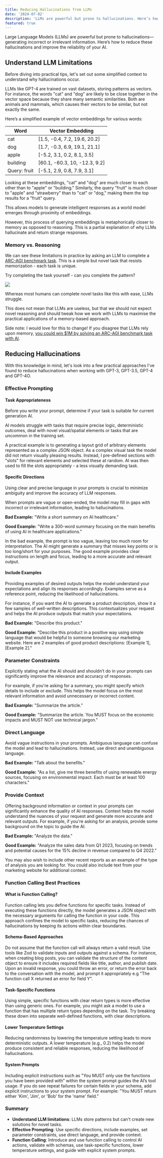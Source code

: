 ```yaml
---
title: Reducing Hallucinations from LLMs
date: '2024-07-02'
description: 'LLMs are powerful but prone to hallucinations. Here’s how to improve the reliability of your AI.'
featured: true
---
```


Large Language Models (LLMs) are powerful but prone to hallucinations—generating incorrect or irrelevant information. Here’s how to reduce these hallucinations and improve the reliability of your AI.

## Understand LLM Limitations

Before diving into practical tips, let's set out some simplified context to understand why hallucinations occur.

LLMs like GPT-4 are trained on vast datasets, storing patterns as vectors. For instance, the words "cat" and "dog" are likely to be close together in the vector space because they share many semantic similarities.  Both are animals and mammals, which causes their vectors to be similar, but not exactly the same.

Here’s a simplified example of vector embeddings for various words:

| Word        | Vector Embedding            |
|-------------|-----------------------------|
| cat         | [1.5, -0.4, 7.2, 19.6, 20.2]|
| dog         | [1.7, -0.3, 6.9, 19.1, 21.1]|
| apple       | [-5.2, 3.1, 0.2, 8.1, 3.5]  |
| building    | [60.1, -60.3, 10, -12.3, 9.2]|
| Query: fruit| [-5.1, 2.9, 0.8, 7.9, 3.1]  |

Looking at these embeddings, "cat" and "dog" are much closer to each other than to "apple" or "building." Similarly, the query "fruit" is much closer to "apple" and "strawberry" than to "cat" or "dog," making them the top results for a "fruit" query.

This allows models to generate intelligent responses as a world model emerges through proximity of embeddings.

However, this process of querying embeddings is metaphorically closer to memory as opposed to reasoning. This is a partial explanation of why LLMs hallucinate and return strange responses.

### Memory vs. Reasoning
We can see these limitations in practice by asking an LLM to complete a [ARC-AGI benchmark task](https://lab42.global/arc/). This is a simple but novel task that resists memorization - each task is unique.

Try completing the task yourself - can you complete the pattern?

![](/images/blog/ai-hallucination-reduction/arc-agi.png)

Whereas most humans can complete novel tasks like this with ease, LLMs struggle.

This does not mean that LLMs are useless, but that we should not expect novel reasoning and should tweak how we work with LLMs to maximise the practical applications of a memory-based approach.

Side note: I would love for this to change! If you disagree that LLMs rely upon memory, [you could win $1M by solving an ARC-AGI benchmark task with AI](https://arcprize.org).

## Reducing Hallucinations
With this knowledge in mind, let's look into a few practical approaches I've found to reduce hallucinations when working with GPT-3, GPT-3.5, GPT-4 and GPT-4O.

### Effective Prompting

#### Task Appropriateness
Before you write your prompt, determine if your task is suitable for current generation AI.

AI models struggle with tasks that require precise logic, deterministic outcomes, deal with novel visual/spatial elements or tasks that are uncommon in the training set.

A practical example is to generating a layout grid of arbitrary elements represented as a complex JSON object. As a complex visual task the model did not return visually pleasing results. Instead, I pre-defined sections with "slots" for relevant elements and selected these at random. AI was then used to fill the slots appropriately - a less visually demanding task.

#### Specific Directions

Using clear and precise language in your prompts is crucial to minimize ambiguity and improve the accuracy of LLM responses.

When prompts are vague or open-ended, the model may fill in gaps with incorrect or irrelevant information, leading to hallucinations.

**Bad Example:**
"Write a short summary on AI healthcare."

**Good Example:**
"Write a 300-word summary focusing on the main benefits of using AI in healthcare applications."

In the bad example, the prompt is too vague, leaving too much room for interpretation. The AI might generate a summary that misses key points or is too long/short for your purposes. The good example provides clear instructions on length and focus, leading to a more accurate and relevant output.

#### Include Examples

Providing examples of desired outputs helps the model understand your expectations and align its responses accordingly. Examples serve as a reference point, reducing the likelihood of hallucinations.

For instance, if you want the AI to generate a product description, show it a few samples of well-written descriptions. This contextualizes your request and helps the AI produce outputs that match your expectations.

**Bad Example:**
"Describe this product."

**Good Example:**
"Describe this product in a positive way using simple language that would be helpful to someone browsing our marketing website. Here are 2 examples of good product descriptions: [Example 1], [Example 2]."

### Parameter Constraints

Explicitly stating what the AI should and shouldn’t do in your prompts can significantly improve the relevance and accuracy of responses.

For example, if you're asking for a summary, you might specify which details to include or exclude. This helps the model focus on the most relevant information and avoid unnecessary or incorrect content.

**Bad Example:**
"Summarize the article."

**Good Example:**
"Summarize the article. You MUST focus on the economic impacts and MUST NOT use technical jargon."

### Direct Language

Avoid vague instructions in your prompts. Ambiguous language can confuse the model and lead to hallucinations. Instead, use direct and unambiguous language.

**Bad Example:**
"Talk about the benefits."

**Good Example:**
"As a list, give me three benefits of using renewable energy sources, focusing on environmental impact. Each must be at least 100 characters."

### Provide Context

Offering background information or context in your prompts can significantly enhance the quality of AI responses. Context helps the model understand the nuances of your request and generate more accurate and relevant outputs. For example, if you're asking for an analysis, provide some background on the topic to guide the AI.

**Bad Example:**
"Analyze the data."

**Good Example:**
"Analyze the sales data from Q1 2023, focusing on trends and potential causes for the 15% decline in revenue compared to Q4 2022."

You may also wish to include other recent reports as an example of the type of analysis you are looking for. You could also include text from your marketing website for additional context.

### Function Calling Best Practices

#### What is Function Calling?

Function calling lets you define functions for specific tasks. Instead of executing these functions directly, the model generates a JSON object with the necessary arguments for calling the function in your code. This approach confines the model to specific tasks, reducing the chances of hallucinations by keeping its actions within clear boundaries.

#### Schema-Based Approaches

Do not assume that the function call will always return a valid result. Use tools like Zod to validate inputs and outputs against a schema. For instance, when creating blog posts, you can validate the structure of the content object to ensure it includes required fields like title, author, and publish date. Upon an invalid response, you could throw an error, or return the error back to the conversation with the model, and prompt it appropriately e.g "The function call X returned an error for field Y".

#### Task-Specific Functions

Using simple, specific functions with clear return types is more effective than using generic ones. For example, you might ask a model to use a function that has multiple return types depending on the task. Try breaking these down into separate well-defined functions, with clear descriptions.

#### Lower Temperature Settings

Reducing randomness by lowering the temperature setting leads to more deterministic outputs. A lower temperature (e.g., 0.2) helps the model produce consistent and reliable responses, reducing the likelihood of hallucinations.

#### System Prompts

Including explicit instructions such as "You MUST only use the functions you have been provided with” within the system prompt guides the AI’s tool usage. If you do see repeat failures for certain fields in your schema, add explicit instructions to your system prompt. For example: "You MUST return either 'Kim', 'Jim', or 'Bob' for the 'name' field."

### Summary

- **Understand LLM limitations**: LLMs store patterns but can't create new solutions for novel tasks.
- **Effective Prompting**: Use specific directions, include examples, set parameter constraints, use direct language, and provide context.
- **Function Calling**: Introduce and use function calling to control AI actions, validate with schemas, use task-specific functions, lower temperature settings, and guide with explicit system prompts.